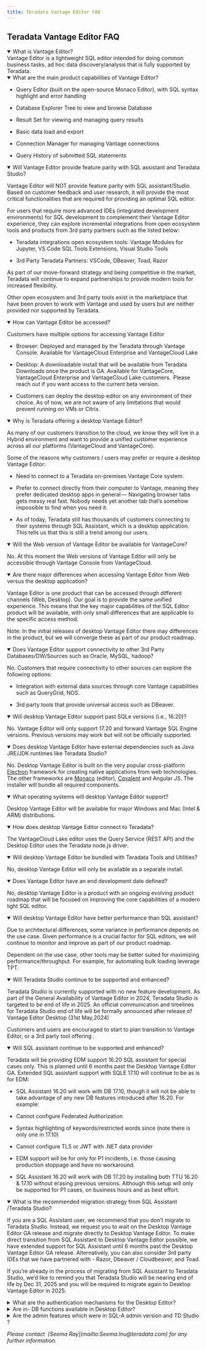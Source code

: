 ```yaml
---
title: Teradata Vantage Editor FAQ
---
```


<h2>Teradata Vantage Editor FAQ</h2>

<details open="false">
	<summary>What is Vantage Editor?</summary>

<div>Vantage Editor is a lightweight SQL editor intended for doing common business tasks, ad hoc data discovery/analysis that is fully supported by Teradata.</div>
</details>

<details open="">
	<summary>What are the main product capabilities of Vantage Editor?</summary>

<div>
<ul>
	<li>
	<p>Query Editor (built on the open-source Monaco Editor), with SQL syntax highlight and error handling&nbsp;</p>
	</li>
	<li>
	<p>Database Explorer Tree to view and browse Database&nbsp;</p>
	</li>
	<li>
	<p>Result Set for viewing and managing query results&nbsp;</p>
	</li>
	<li>
	<p>Basic data load and export  &nbsp;</p>
	</li>
	<li>
	<p>Connection Manager for managing Vantage connections &nbsp;</p>
	</li>
	<li>
	<p>Query History of submitted SQL statements &nbsp;</p>
	</li>
</ul>
</div>
</details>

<details open="">
	<summary>Will Vantage Editor provide feature parity with SQL assistant and Teradata Studio?</summary>

<div>
<p>Vantage Editor will NOT provide feature parity with SQL assistant/Studio. Based on customer feedback and user research, it will provide the most critical functionalities that are required for providing an optimal SQL editor.  &nbsp;</p>

<p>
  For users that require more advanced IDEs (integrated development
  environments) for SQL development to complement their Vantage Editor
  experience, they can explore incremental integrations from open ecosystem
  tools and products from 3rd party partners such as the listed below: &nbsp;
</p>

<ul>
  <li>
    <p>
      Teradata integrations open ecosystem tools: Vantage Modules for Jupyter,
      VS Code SQL Tools Extensions, Visual Studio Tools &nbsp;
    </p>
  </li>
  <li>
    <p>3rd Party Teradata Partners: VSCode, DBeaver, Toad, Razor&nbsp;&nbsp;</p>
  </li>
</ul>

<p>
  As part of our move-forward strategy and being competitive in the market,
  Teradata will continue to expand partnerships to provide modern tools for
  increased flexibility.
</p>

<p>Other open ecosystem and 3rd party tools exist in the marketplace that have been proven to work with Vantage and used by users but are neither provided nor supported by Teradata.</p>
</div>
</details>

<details open="">
	<summary>How can Vantage Editor be accessed?</summary>

<div>
<p>Customers have multiple options for accessing Vantage Editor &nbsp;</p>

<ul>
	<li>
	<p>Browser: Deployed and managed by the Teradata through Vantage Console. Available for VantageCloud Enterprise and VantageCloud Lake&nbsp;</p>
	</li>
	<li>
	<p>Desktop: A downloadable install that will be&nbsp;available from Teradata Downloads once the product is GA. Available for VantageCore, VantageCloud Enterprise and VantageCloud Lake customers.  Please reach out if you want access to the current beta version.&nbsp;</p>
	</li>
	<li>
	<p>Customers can deploy the desktop editor on any environment of their choice. As of now, we are not aware of any limitations that would prevent running on VMs or Citrix.&nbsp;</p>
	</li>
</ul>
</div>
</details>

<details open="">
	<summary>Why is Teradata offering a desktop Vantage Editor?</summary>

<div>
<p>As many of our customers transition to the cloud, we know they will live in a Hybrid environment and want to provide a unified customer experience across all our platforms (VantageCloud and VantageCore).  &nbsp;</p>

<p>
  Some of the reasons why customers / users may prefer or require a desktop
  Vantage Editor: &nbsp;
</p>

<ul>
	<li>
	<p>Need to connect to a Teradata on-premises Vantage Core system. &nbsp;</p>
	</li>
	<li>
	<p>Prefer to connect directly from their computer to Vantage, meaning they prefer dedicated desktop apps in general — Navigating browser tabs gets messy real fast. Nobody needs yet another tab that’s somehow impossible to find when you need it. &nbsp;</p>
	</li>
	<li>
	<p>As of today, Teradata still has thousands of customers connecting to their systems through SQL Assistant, which is a desktop application. This tells us that this is still a trend among our users.&nbsp;</p>
	</li>
</ul>
</div>
</details>

<details open="">
	<summary>Will the Web version of Vantage Editor be available for VantageCore?</summary>

<div>
<p>No. At this moment the Web versions of Vantage Editor will only be accessible through Vantage Console from VantageCloud.</p>
</div>
</details>

<details open="">
	<summary>Are there major differences when accessing Vantage Editor from Web versus the desktop application? </summary>

<div>
<p>Vantage Editor is one product that can be accessed through different channels (Web, Desktop). Our goal is to provide the same unified experience. This means that the key major capabilities of the SQL Editor product will be available, with only small differences that are applicable to the specific access method. &nbsp;</p>

<p>Note: In the initial releases of desktop Vantage Editor there may differences in the product, but we will converge these as part of our product roadmap.</p>
</div>
</details>

<details open="">
	<summary>Does Vantage Editor support connectivity to other 3rd Party Databases/DW/Sources such as Oracle, MySQL, hadoop?</summary>

<div>
<p>No. Customers that require connectivity to other sources can explore the following options: &nbsp;</p>

<ul>
	<li>
	<p>Integration with external data sources through core Vantage capabilities such as QueryGrid, NOS. &nbsp;</p>
	</li>
	<li>
	<p>3rd party tools that provide universal access such as DBeaver. &nbsp;</p>
	</li>
</ul>
</div>
</details>

<details open="">
	<summary>Will desktop Vantage Editor support past SQLe versions (i.e., 16.20)?</summary>

<div>
<p>No. Vantage Editor will only support 17.20 and forward Vantage SQL Engine versions. Previous versions may work but will not be officially supported.</p>
</div>
</details>

<details open="">
	<summary>Does desktop Vantage Editor have external dependencies such as Java JRE/JDK runtimes like Teradata Studio?</summary>

<div>
<p>No. Desktop Vantage Editor is built on the very popular cross-platform <span><span><span><span><span><span><span><span><span><span><a href="https://www.electronjs.org/">Electron</a>&nbsp;</span></span></span></span></span></span></span></span></span></span>framework for creating native applications from web technologies. <span><span><span><span><span><span><span><span><span><span>The other frameworks are <a href="https://github.com/microsoft/monaco-editor">Monaco</a> (editor), <a href="https://teradata.github.io/covalent/v7/#/">Covalent</a> and Angular JS.&nbsp;</span></span></span></span></span></span></span></span></span></span>The installer will bundle all required components. &nbsp;</p>
</div>
</details>

<details open="">
	<summary>What operating systems will desktop Vantage Editor support?</summary>

<div>
<p>Desktop Vantage Editor will be available for major Windows and Mac (Intel & ARM) distributions.  &nbsp;</p>
</div>
</details>

<details open="">
	<summary>How does desktop Vantage Editor connect to Teradata?</summary>

<div>
<p><span><span><span><span><span><span><span><span><span><span>The VantageCloud Lake editor uses the Query Service (REST API) and the Desktop Editor uses the Teradata node.js driver.</span></span></span></span></span></span></span></span></span></span></p>
</div>
</details>

<details open="">
	<summary>Will desktop Vantage Editor be bundled with Teradata Tools and Utilities? </summary>

<div>
<p>No, desktop Vantage Editor will only be available as a separate install.</p>
</div>
</details>

<details open="">
	<summary>Does Vantage Editor have an end development date defined?</summary>

<div>
<p>No, desktop Vantage Editor is a product with an ongoing evolving product roadmap that will be focused on improving the core capabilities of a modern light SQL editor.</p>
</div>
</details>

<details open="">
	<summary>Will desktop Vantage Editor have better performance than SQL assistant? </summary>

<div>
<p>Due to architectural differences, some variance in performance depends on the use case. Given performance is a crucial factor for SQL editors, we will continue to monitor and improve as part of our product roadmap. &nbsp;</p>

<p>Dependent on the use case, other tools may be better suited for maximizing performance/throughput. For example, for automating bulk loading leverage TPT. &nbsp;</p>
</div>
</details>

<details open="">
	<summary>Will Teradata Studio continue to be supported and enhanced?</summary>

<div>
<p>Teradata Studio is currently supported with no new feature development. As part of the General Availability of Vantage Editor in 2024, Teradata Studio is targeted to be end of life in 2025. An official communication and timelines for Teradata Studio end of life will be formally announced after release of Vantage Editor Desktop (31st May,2024)</p>

<p>Customers and users are encouraged to start to plan transition to Vantage Editor, or a 3rd party tool offering . </p>
</div>
</details>

<details open="">
	<summary>Will SQL assistant continue to be supported and enhanced? </summary>

<div>
<p>Teradata will be providing EDM support 16.20 SQL assistant for special cases only. This is planned until 6 months past the Desktop Vantage Editor GA. Extended SQL assistant support with SQLE 17.10 will continue to be as is for EDM: &nbsp;</p>

<ul>
  <li>
    <p>
      SQL Assistant 16.20 will work with DB 17.10, though it will not be able to
      take advantage of any new DB features introduced after 16.20. For
      example: &nbsp;
    </p>
  </li>
</ul>

<ul>
  <li>
    <p>Cannot configure Federated Authorization &nbsp;</p>
  </li>
</ul>

<ul>
  <li>
    <p>
      Syntax highlighting of keywords/restricted words since (note there is only
      one in 17.10) &nbsp;
    </p>
  </li>
  <li>
    <p>Cannot configure TLS or JWT with .NET data provider &nbsp;</p>
  </li>
  <li>
    <p>
      EDM support will be for only for P1 incidents, i.e. those causing
      production stoppage and have no workaround. &nbsp;
    </p>
  </li>
</ul>

<ul>
	<li>
	<p>SQL Assistant 16.20 will work with DB 17.20 by installing both TTU 16.20 & 17.10 without erasing previous versions. Although this setup will only be supported for P1 cases, on business hours and as best effort.&nbsp;</p>
	</li>
</ul>
</div>
</details>

<details open="">
	<summary>What is the recommended migration strategy from SQL Assistant /Teradata Studio? </summary>

<div>
<p>If you are a SQL Assistant user, we recommend that you don’t migrate to Teradata Studio. Instead, we request you to wait on the Desktop Vantage Editor GA release and migrate directly to Desktop Vantage Editor. To make direct transition from SQL Assistant to Desktop Vantage Editor possible, we have extended support for SQL Assistant until 6 months past the Desktop Vantage Editor GA release. Alternatively, you can also consider 3rd party IDEs that we have partnered with - Razor, Dbeaver / Cloudbeaver, and Toad.</p>

<p>If you’re already in the process of migrating from SQL Assistant to Teradata Studio, we’d like to remind you that Teradata Studio will be nearing end of life by Dec 31, 2025 and you will be required to migrate again to Desktop Vantage Editor in 2025.</p>
</div>
</details>

<details>
	<summary>What are the authentication mechanisms for the Desktop Editor?</summary>

<div>
<p>Currently, LDAP and TD2 are supported mechanisms on Vantage Editor. TD2 is the default Teradata Logon mechanism. Federated SSO will be part of future release.</p>
</div>
</details>

<details>
	<summary>Are in- DB functions available in Desktop Editor?</summary>

<div>
<p>The in-DB function explorer, is available in the Web editor to provide easy discovery and execution of the in-DB functions. It is currently not part of the desktop editor for GA - < is this being considered>. However, users can still execute the in-DB functions in the desktop editor by creating their queries with these functions manually. Users need to find such syntax in places such as Teradata docs.</p>
</div>
</details>

<details>
	<summary>Are the admin features which were in SQL-A admin version and TD Studio ?</summary>

<div>
<p>We are looking at these, and interview-based research is underway to include them in the future release.</p>
</div>
</details>

<div>
  <p class="space">
    <i>
      Please contact &nbsp;[Seema Ray](mailto:Seema.lnu@teradata.com) for any further information.
    </i>
  </p>
</div>
